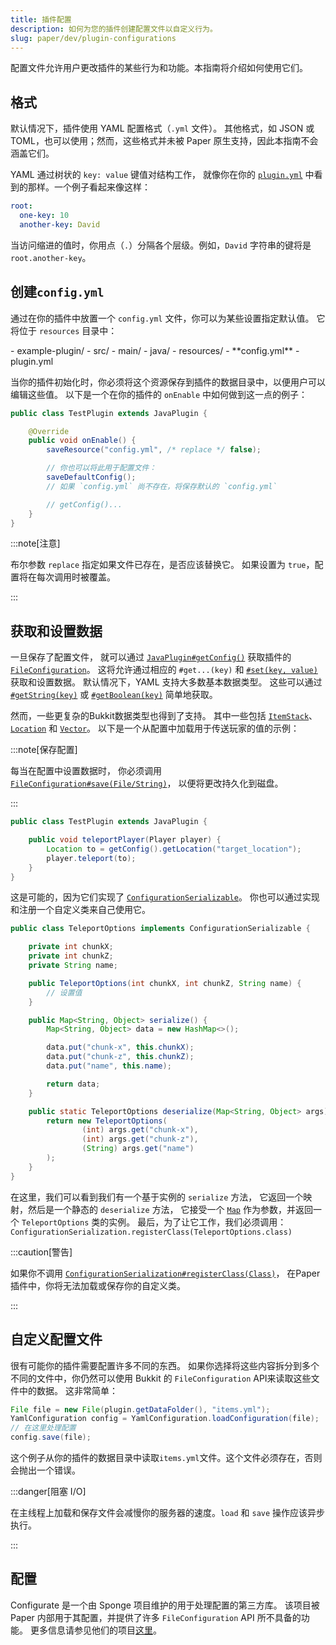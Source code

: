 ```yaml
---
title: 插件配置
description: 如何为您的插件创建配置文件以自定义行为。
slug: paper/dev/plugin-configurations
---
```



配置文件允许用户更改插件的某些行为和功能。本指南将介绍如何使用它们。

## 格式

默认情况下，插件使用 YAML 配置格式（`.yml` 文件）。
其他格式，如 JSON 或 TOML，也可以使用；然而，这些格式并未被 Paper 原生支持，因此本指南不会涵盖它们。

YAML 通过树状的 `key: value` 键值对结构工作，
就像你在你的 [`plugin.yml`](/paper/dev/plugin-yml) 中看到的那样。一个例子看起来像这样：

```yaml
root:
  one-key: 10
  another-key: David
```

当访问缩进的值时，你用点（`.`）分隔各个层级。例如，`David` 字符串的键将是 `root.another-key`。

## 创建`config.yml`

通过在你的插件中放置一个 `config.yml` 文件，你可以为某些设置指定默认值。
它将位于 `resources` 目录中：

<FileTree>
  - example-plugin/
    - src/
      - main/
        - java/
        - resources/
          - **config.yml**
          - plugin.yml
</FileTree>

当你的插件初始化时，你必须将这个资源保存到插件的数据目录中，以便用户可以编辑这些值。
以下是一个在你的插件的 `onEnable` 中如何做到这一点的例子：

```java title="TestPlugin.java"
public class TestPlugin extends JavaPlugin {

    @Override
    public void onEnable() {
        saveResource("config.yml", /* replace */ false);

        // 你也可以将此用于配置文件：
        saveDefaultConfig();
        // 如果 `config.yml` 尚不存在，将保存默认的 `config.yml`

        // getConfig()...
    }
}
```

:::note[注意]

布尔参数 `replace` 指定如果文件已存在，是否应该替换它。
如果设置为 `true`，配置将在每次调用时被覆盖。

:::

## 获取和设置数据

一旦保存了配置文件，
就可以通过 [`JavaPlugin#getConfig()`](jd:paper:org.bukkit.plugin.java.JavaPlugin#getConfig())
获取插件的[`FileConfiguration`](jd:paper:org.bukkit.configuration.file.FileConfiguration)。
这将允许通过相应的 `#get...(key)` 和 [`#set(key, value)`](jd:paper:org.bukkit.configuration.ConfigurationSection#set(java.lang.String,java.lang.Object)) 获取和设置数据。
默认情况下，YAML 支持大多数基本数据类型。
这些可以通过 [`#getString(key)`](jd:paper:org.bukkit.configuration.ConfigurationSection#getString(java.lang.String))
或 [`#getBoolean(key)`](jd:paper:org.bukkit.configuration.ConfigurationSection#getBoolean(java.lang.String)) 简单地获取。

然而，一些更复杂的Bukkit数据类型也得到了支持。
其中一些包括 [`ItemStack`](jd:paper:org.bukkit.inventory.ItemStack)、[`Location`](jd:paper:org.bukkit.Location)
和 [`Vector`](jd:paper:org.bukkit.util.Vector)。
以下是一个从配置中加载用于传送玩家的值的示例：

:::note[保存配置]

每当在配置中设置数据时，
你必须调用 [`FileConfiguration#save(File/String)`](jd:paper:org.bukkit.configuration.file.FileConfiguration#save(java.io.File))，
以便将更改持久化到磁盘。

:::

```java title="TestPlugin.java"
public class TestPlugin extends JavaPlugin {

    public void teleportPlayer(Player player) {
        Location to = getConfig().getLocation("target_location");
        player.teleport(to);
    }
}
```

这是可能的，因为它们实现了 [`ConfigurationSerializable`](jd:paper:org.bukkit.configuration.serialization.ConfigurationSerializable)。
你也可以通过实现和注册一个自定义类来自己使用它。

```java title="TeleportOptions.java"
public class TeleportOptions implements ConfigurationSerializable {

    private int chunkX;
    private int chunkZ;
    private String name;

    public TeleportOptions(int chunkX, int chunkZ, String name) {
        // 设置值
    }

    public Map<String, Object> serialize() {
        Map<String, Object> data = new HashMap<>();

        data.put("chunk-x", this.chunkX);
        data.put("chunk-z", this.chunkZ);
        data.put("name", this.name);

        return data;
    }

    public static TeleportOptions deserialize(Map<String, Object> args) {
        return new TeleportOptions(
                (int) args.get("chunk-x"),
                (int) args.get("chunk-z"),
                (String) args.get("name")
        );
    }
}
```

在这里，我们可以看到我们有一个基于实例的 `serialize` 方法，
它返回一个映射，然后是一个静态的 `deserialize` 方法，
它接受一个 [`Map`](jd:java:java.util.Map) 作为参数，并返回一个 `TeleportOptions` 类的实例。
最后，为了让它工作，我们必须调用：`ConfigurationSerialization.registerClass(TeleportOptions.class)`

:::caution[警告]

如果你不调用 [`ConfigurationSerialization#registerClass(Class)`](jd:paper:org.bukkit.configuration.serialization.ConfigurationSerialization#registerClass(java.lang.Class))，
在Paper插件中，你将无法加载或保存你的自定义类。

:::

## 自定义配置文件

很有可能你的插件需要配置许多不同的东西。
如果你选择将这些内容拆分到多个不同的文件中，你仍然可以使用 Bukkit 的 `FileConfiguration` API来读取这些文件中的数据。
这非常简单：

```java
File file = new File(plugin.getDataFolder(), "items.yml");
YamlConfiguration config = YamlConfiguration.loadConfiguration(file);
// 在这里处理配置
config.save(file);
```

这个例子从你的插件的数据目录中读取`items.yml`文件。这个文件必须存在，否则会抛出一个错误。

:::danger[阻塞 I/O]

在主线程上加载和保存文件会减慢你的服务器的速度。`load` 和 `save` 操作应该异步执行。

:::

## 配置

Configurate 是一个由 Sponge 项目维护的用于处理配置的第三方库。
该项目被 Paper 内部用于其配置，并提供了许多 `FileConfiguration` API 所不具备的功能。
更多信息请参见他们的项目[这里](https://github.com/SpongePowered/Configurate)。
